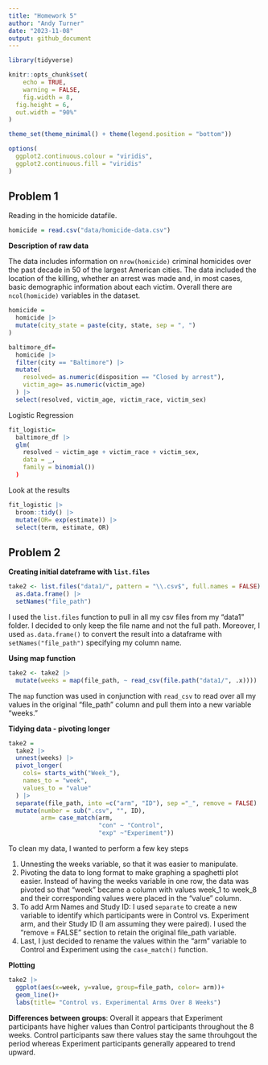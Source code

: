 ```yaml
---
title: "Homework 5"
author: "Andy Turner"
date: "2023-11-08"
output: github_document
---
```


```r
library(tidyverse)

knitr::opts_chunk$set(
	echo = TRUE,
	warning = FALSE,
	fig.width = 8, 
  fig.height = 6,
  out.width = "90%"
)

theme_set(theme_minimal() + theme(legend.position = "bottom"))

options(
  ggplot2.continuous.colour = "viridis",
  ggplot2.continuous.fill = "viridis"
)
```


## Problem 1 

Reading in the homicide datafile. 
```r
homicide = read.csv("data/homicide-data.csv")
```

**Description of raw data**

The data includes information on `nrow(homicide)` criminal homicides over the past decade in 50 of the largest American cities. The data included the location of the killing, whether an arrest was made and, in most cases, basic demographic information about each victim. Overall there are `ncol(homicide)` variables in the dataset. 

```r
homicide = 
  homicide |> 
  mutate(city_state = paste(city, state, sep = ", ")
)

baltimore_df=
  homicide |> 
  filter(city == "Baltimore") |> 
  mutate(
    resolved= as.numeric(disposition == "Closed by arrest"),
    victim_age= as.numeric(victim_age)
  ) |> 
  select(resolved, victim_age, victim_race, victim_sex)

```

Logistic Regression

```r
fit_logistic=
  baltimore_df |> 
  glm(
    resolved ~ victim_age + victim_race + victim_sex, 
    data = _, 
    family = binomial())
  )
```

Look at the results
```r
fit_logistic |> 
  broom::tidy() |> 
  mutate(OR= exp(estimate)) |> 
  select(term, estimate, OR)
```

## Problem 2

**Creating initial dateframe with `list.files`**
```r
take2 <- list.files("data1/", pattern = "\\.csv$", full.names = FALSE) |> 
  as.data.frame() |> 
  setNames("file_path")
```
I used the `list.files` function to pull in all my csv files from my "data1" folder. I decided to only keep the file name and not the full path. Moreover, I used `as.data.frame()` to convert the result into a dataframe with `setNames("file_path")` specifying my column name. 

**Using map function**
```r
take2 <- take2 |> 
  mutate(weeks = map(file_path, ~ read_csv(file.path("data1/", .x))))
```
The `map` function was used in conjunction with `read_csv` to read over all my values in the original "file_path" column and pull them into a new variable "weeks."

**Tidying data - pivoting longer**
```r
take2 =
  take2 |> 
  unnest(weeks) |> 
  pivot_longer(
    cols= starts_with("Week_"),
    names_to = "week",
    values_to = "value"
  ) |> 
  separate(file_path, into =c("arm", "ID"), sep ="_", remove = FALSE) |> 
  mutate(number = sub(".csv", "", ID),
         arm= case_match(arm,
                         "con" ~ "Control",
                         "exp" ~"Experiment"))
```
To clean my data, I wanted to perform a few key steps 

1. Unnesting the weeks variable, so that it was easier to manipulate. 
1. Pivoting the data to long format to make graphing a spaghetti plot easier. Instead of having the weeks variable in one row, the data was pivoted so that "week" became a column with values week_1 to week_8 and their corresponding values were placed in the "value" column. 
1. To add Arm Names and Study ID: I used `separate` to create a new variable to identify which participants were in Control vs. Experiment arm, and their Study ID (I am assuming they were paired). I used the "remove = FALSE" section to retain the original file_path variable. 
1. Last, I just decided to rename the values within the "arm" variable to Control and Experiment using the `case_match()` function. 


**Plotting**
```r
take2 |> 
  ggplot(aes(x=week, y=value, group=file_path, color= arm))+ 
  geom_line()+
  labs(title= "Control vs. Experimental Arms Over 8 Weeks")
```

**Differences between groups**: Overall it appears that Experiment participants have higher values than Control participants throughout the 8 weeks. Control participants saw there values stay the same throuhgout the period whereas Experiment participants generally appeared to trend upward.

